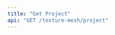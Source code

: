 ```yaml
---
title: "Get Project"
api: "GET /texture-mesh/project"
---
```


<ParamField header="Authorization" type="string" required hidden />

<ParamField header="x-api-key" type="string" required hidden />

### Query Parameters

<ParamField query="projectId" type="string" required>
  The id of the project
</ParamField>

<RequestExample>

```bash cURL
curl -X 'GET' \
  'https://api.mirageml.com/texture-mesh/project?projectId={}' \
  -H 'accept: application/json'
```

</RequestExample>
